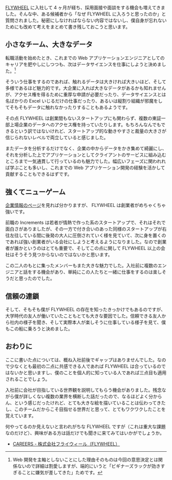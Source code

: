 [FLYWHEEL](https://www.flywheel.jp/) に入社して 4 ヶ月が経ち、採用面接や面談をする機会も増えてきました。そんな中、ある候補者から「なぜ FLYWHEEL に入ろうと思ったのか」と質問されました。秘密にしなければならない内容ではないし、僕自身が忘れないためにも改めて考えをまとめて書き残しておこうと思います。

## 小さなチーム、大きなデータ

転職活動を始めたとき、これまでの Web アプリケーションエンジニアとしてのキャリアを肥やしにしつつも、次はデータサイエンスを仕事にしようと決めました。[^1]

[^1]: Web 開発を主軸としないことにした理由そのものは今回の意思決定とは関係ないので詳細は割愛しますが、端的にいうと「ビギナーズラックが効きすぎることに嫌気が差してきた」ためです。

そういう仕事をするのであれば、触れるデータは大きければ大きいほど、そして多様であるほど魅力的です。大企業に入れば大きなデータがあるかも知れませんが、アクセス権を得るために重厚な申請が必要だったり、データサイエンスとは名ばかりの Excel いじるだけの仕事だったり、あるいは縦割り組織が邪魔をしてそもそもデータに触れなかったりすることもあるようです。

その点 FLYWHEEL は創業間もないスタートアップにも関わらず、複数の東証一部上場企業のデータへのアクセス権を持っていたりします。もちろんなんでもできるという訳ではないけれど、スタートアップ的な動きやすさと裁量の大きさが信じられないレベルで両立していると感じました。

またデータを分析するだけでなく、企業の中からデータをかき集めて綺麗にし、それを分析した上でアプリケーションとしてクライアントのサービスに組み込むところまで一気通貫して行っているのも魅力でした。幅広いフェーズに関われれば学ぶことも多いし、これまでの Web アプリケーション開発の経験を活かして貢献することもできるはずです。

## 強くてニューゲーム

[企業情報のページ](https://www.flywheel.jp/company/)を見れば分かりますが、 FLYWHEEL は創業者がめちゃくちゃ強いです。

前職の Increments は若者が情熱で作った系のスタートアップで、それはそれで面白さがありましたが、その一方で付き合いのあった同様のスタートアップが右往左往している間に後発の大人に圧倒されていく様を見ていて、次に身を置くのであれば強い創業者がいる会社にしようと考えるようになりました。なので創業者が誰かというのはとても重要で、そしてこの点に関して FLYWHEEL 以上の会社はそうそう見つからないのではないかと思います。

この二人のもとに集ったメンバーもまた大きな魅力でした。入社前に複数のエンジニアと話をする機会があり、単純にこの人たちと一緒に仕事をするのは楽しそうだと思ったのでした。

## 信頼の連鎖

そして、そもそも僕が FLYWHEEL の存在を知ったきっかけでもあるのですが、大学時代の友人が働いていたこともとても大きな要因でした。信頼できる友人から社内の様子を聞き、そして実際本人が楽しそうに仕事している様子を見て、僕もこの船に乗ろうと決めました。

## おわりに

ここに書いた点については、概ね入社前後でギャップはありませんでした。なので少なくとも最初の二点に共感できる人であれば FLYWHEEL は合っているのではないかと思いますし、僕のことを個人的に知っている人であれば三点目も適用されることでしょう。

入社前に会社が目指している世界観を説明してもらう機会がありました。残念ながら僕が詳しくない複数の業界を横断した話だったので、なるほどよく分からん、という感じだったけれど、とても大きな絵を描いていることは伝わってきたし、このチームだからこそ目指せる世界だと思って、とてもワクワクしたことを覚えています。

何やってるのか見えないと言われがちな FLYWHEEL ですが（これは重大な課題なのだけど）、興味がある方は話だけでも聞きに来てみてはいかがでしょうか。

- [CAREERS - 株式会社フライウィール（FLYWHEEL）](https://www.flywheel.jp/careers/)
